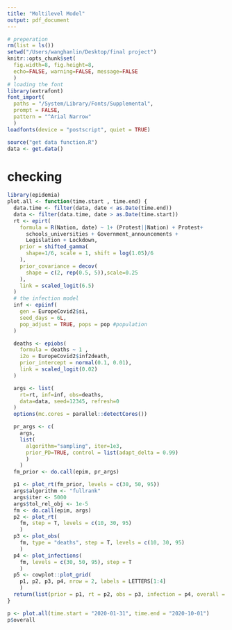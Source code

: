 ```yaml
---
title: "Moltilevel Model"
output: pdf_document
---
```


```r
# preperation
rm(list = ls())
setwd("/Users/wanghanlin/Desktop/final project")
knitr::opts_chunk$set(
  fig.width=8, fig.height=8,
  echo=FALSE, warning=FALSE, message=FALSE
  )
# loading the font
library(extrafont)
font_import(
  paths = "/System/Library/Fonts/Supplemental",
  prompt = FALSE,
  pattern = "^Arial Narrow"
  )
loadfonts(device = "postscript", quiet = TRUE)
```


```r
source("get data function.R")
data <- get.data()
```




# checking
```r
library(epidemia)
plot.all <- function(time.start , time.end) {
  data.time <- filter(data, date < as.Date(time.end))
  data <- filter(data.time, date > as.Date(time.start))
  rt <- epirt(
    formula = R(Nation, date) ~ 1+ (Protest||Nation) + Protest+
      schools_universities + Government_announcements +
      Legislation + Lockdown,
    prior = shifted_gamma(
      shape=1/6, scale = 1, shift = log(1.05)/6
    ),
    prior_covariance = decov(
      shape = c(2, rep(0.5, 5)),scale=0.25
    ),
    link = scaled_logit(6.5)
  )
  # the infection model 
  inf <- epiinf(
    gen = EuropeCovid2$si, 
    seed_days = 6L,
    pop_adjust = TRUE, pops = pop #population
  )

  deaths <- epiobs(
    formula = deaths ~ 1 ,
    i2o = EuropeCovid2$inf2death, 
    prior_intercept = normal(0.1, 0.01),
    link = scaled_logit(0.02)
  )

  args <- list(
    rt=rt, inf=inf, obs=deaths, 
    data=data, seed=12345, refresh=0
  )
  options(mc.cores = parallel::detectCores())

  pr_args <- c(
    args, 
    list(
      algorithm="sampling", iter=1e3, 
      prior_PD=TRUE, control = list(adapt_delta = 0.99)
      )
    )
  fm_prior <- do.call(epim, pr_args)

  p1 <- plot_rt(fm_prior, levels = c(30, 50, 95))
  args$algorithm <- "fullrank"
  args$iter <- 5000
  args$tol_rel_obj <- 1e-5
  fm <- do.call(epim, args)
  p2 <- plot_rt(
    fm, step = T, levels = c(10, 30, 95)
    )
  p3 <- plot_obs(
    fm, type = "deaths", step = T, levels = c(10, 30, 95)
    )
  p4 <- plot_infections(
    fm, levels = c(30, 50, 95), step = T
    )
  p5 <- cowplot::plot_grid(
    p1, p2, p3, p4, nrow = 2, labels = LETTERS[1:4]
    )
  return(list(prior = p1, rt = p2, obs = p3, infection = p4, overall = p5))
}
```


```r
p <- plot.all(time.start = "2020-01-31", time.end = "2020-10-01")
p$overall
```





